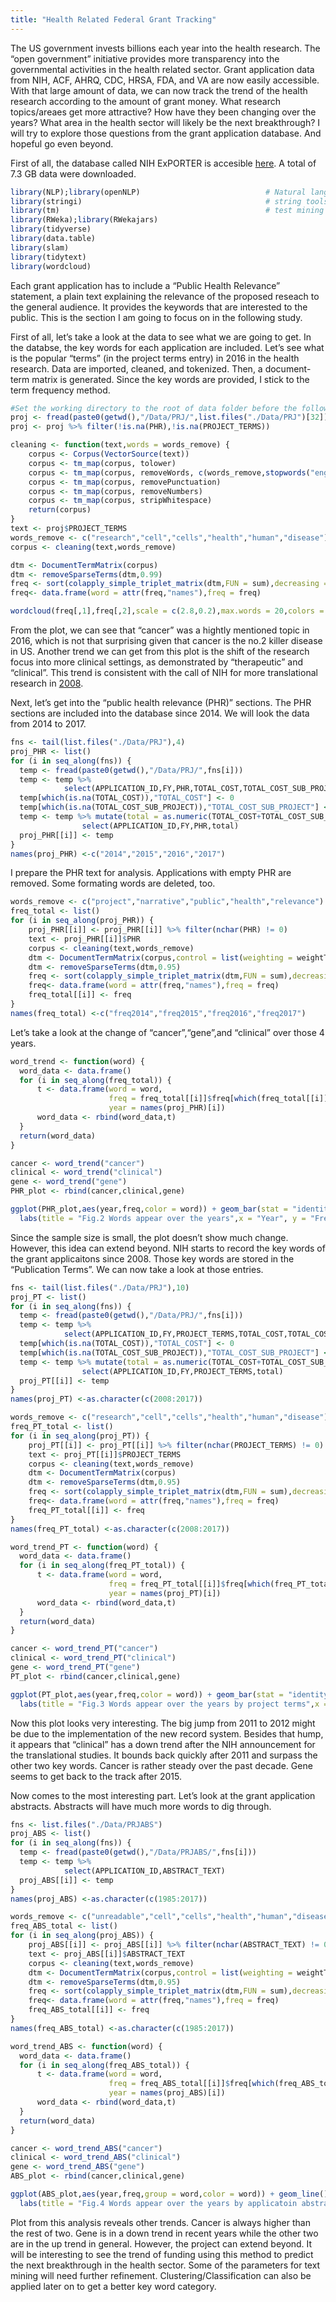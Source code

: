 ```yaml
---
title: "Health Related Federal Grant Tracking"
---
```


The US government invests billions each year into the health research. The "open government" initiative provides more transparency into the governmental activities in the health related sector. Grant application data from NIH, ACF, AHRQ, CDC, HRSA, FDA, and VA are now easily accessible. With that large amount of data, we can now track the trend of the health research according to the amount of grant money. What research topics/areaes get more attractive? How have they been changing over the years? What area in the health sector will likely be the next breakthrough? I will try to explore those questions from the grant application database. And hopeful go even beyond.

First of all, the database called NIH ExPORTER is accesible [here](https://exporter.nih.gov/ExPORTER_Catalog.aspx). A total of 7.3 GB data were downloaded. 

```r
library(NLP);library(openNLP)                            # Natural language processing
library(stringi)                                         # string tools
library(tm)                                              # test mining
library(RWeka);library(RWekajars)
library(tidyverse)
library(data.table)
library(slam)
library(tidytext)
library(wordcloud)
```

Each grant application has to include a "Public Health Relevance" statement, a plain text explaining the relevance of the proposed reseach to the general audience. It provides the keywords that are interested to the public. This is the section I am going to focus on in the following study.

First of all, let's take a look at the data to see what we are going to get. In the databse, the key words for each application are included. Let's see what is the popular "terms" (in the project terms entry) in 2016 in the health research. Data are imported, cleaned, and tokenized. Then, a document-term matrix is generated. Since the key words are provided, I stick to the term frequency method. 
```r
#Set the working directory to the root of data folder before the following code
proj <- fread(paste0(getwd(),"/Data/PRJ/",list.files("./Data/PRJ")[32]))
proj <- proj %>% filter(!is.na(PHR),!is.na(PROJECT_TERMS))
```
```r
cleaning <- function(text,words = words_remove) {
    corpus <- Corpus(VectorSource(text))
    corpus <- tm_map(corpus, tolower)
    corpus <- tm_map(corpus, removeWords, c(words_remove,stopwords("english")))
    corpus <- tm_map(corpus, removePunctuation)
    corpus <- tm_map(corpus, removeNumbers)
    corpus <- tm_map(corpus, stripWhitespace)
    return(corpus)
}
text <- proj$PROJECT_TERMS
words_remove <- c("research","cell","cells","health","human","disease")
corpus <- cleaning(text,words_remove)
```
```r
dtm <- DocumentTermMatrix(corpus)
dtm <- removeSparseTerms(dtm,0.99)
freq <- sort(colapply_simple_triplet_matrix(dtm,FUN = sum),decreasing = TRUE)
freq<- data.frame(word = attr(freq,"names"),freq = freq)
```
```r
wordcloud(freq[,1],freq[,2],scale = c(2.8,0.2),max.words = 20,colors = brewer.pal(3,"Dark2"),use.r.layout = TRUE)
```


From the plot, we can see that "cancer" was a hightly mentioned topic in 2016, which is not that surprising given that cancer is the no.2 killer disease in US. Another trend we can get from this plot is the shift of the research focus into more clinical settings, as demonstrated by "therapeutic" and "clinical". This trend is consistent with the call of NIH for more translational research in [2008](https://www.nih.gov/news-events/news-releases/nih-expands-national-consortium-dedicated-transforming-clinical-translational-research).

Next, let's get into the "public health relevance (PHR)" sections. The PHR sections are included into the database since 2014. We will look the data from 2014 to 2017.
```r
fns <- tail(list.files("./Data/PRJ"),4)
proj_PHR <- list()
for (i in seq_along(fns)) {
  temp <- fread(paste0(getwd(),"/Data/PRJ/",fns[i]))
  temp <- temp %>% 
            select(APPLICATION_ID,FY,PHR,TOTAL_COST,TOTAL_COST_SUB_PROJECT)
  temp[which(is.na(TOTAL_COST)),"TOTAL_COST"] <- 0
  temp[which(is.na(TOTAL_COST_SUB_PROJECT)),"TOTAL_COST_SUB_PROJECT"] <- 0
  temp <- temp %>% mutate(total = as.numeric(TOTAL_COST+TOTAL_COST_SUB_PROJECT)) %>%
                select(APPLICATION_ID,FY,PHR,total)
  proj_PHR[[i]] <- temp
}
names(proj_PHR) <-c("2014","2015","2016","2017")
```

I prepare the PHR text for analysis. Applications with empty PHR are removed. Some formating words are deleted, too.
```r
words_remove <- c("project","narrative","public","health","relevance")
freq_total <- list()
for (i in seq_along(proj_PHR)) {
    proj_PHR[[i]] <- proj_PHR[[i]] %>% filter(nchar(PHR) != 0)
    text <- proj_PHR[[i]]$PHR
    corpus <- cleaning(text,words_remove)
    dtm <- DocumentTermMatrix(corpus,control = list(weighting = weightTfIdf))
    dtm <- removeSparseTerms(dtm,0.95)
    freq <- sort(colapply_simple_triplet_matrix(dtm,FUN = sum),decreasing = TRUE)
    freq<- data.frame(word = attr(freq,"names"),freq = freq)
    freq_total[[i]] <- freq
}
names(freq_total) <-c("freq2014","freq2015","freq2016","freq2017")
```

Let's take a look at the change of "cancer","gene",and "clinical" over those 4 years. 
```r
word_trend <- function(word) {
  word_data <- data.frame()  
  for (i in seq_along(freq_total)) {
      t <- data.frame(word = word, 
                      freq = freq_total[[i]]$freq[which(freq_total[[i]]$word == word)],
                      year = names(proj_PHR)[i])
      word_data <- rbind(word_data,t)
  }
  return(word_data)
}

cancer <- word_trend("cancer")
clinical <- word_trend("clinical")
gene <- word_trend("gene")
PHR_plot <- rbind(cancer,clinical,gene)
```
```r
ggplot(PHR_plot,aes(year,freq,color = word)) + geom_bar(stat = "identity",position = "dodge",aes(fill = word))+ 
  labs(title = "Fig.2 Words appear over the years",x = "Year", y = "Frequency")
```


Since the sample size is small, the plot doesn't show much change. However, this idea can extend beyond. NIH starts to record the key words of the grant applicaitons since 2008. Those key words are stored in the "Publication Terms". We can now take a look at those entries.
```r
fns <- tail(list.files("./Data/PRJ"),10)
proj_PT <- list()
for (i in seq_along(fns)) {
  temp <- fread(paste0(getwd(),"/Data/PRJ/",fns[i]))
  temp <- temp %>% 
            select(APPLICATION_ID,FY,PROJECT_TERMS,TOTAL_COST,TOTAL_COST_SUB_PROJECT)
  temp[which(is.na(TOTAL_COST)),"TOTAL_COST"] <- 0
  temp[which(is.na(TOTAL_COST_SUB_PROJECT)),"TOTAL_COST_SUB_PROJECT"] <- 0
  temp <- temp %>% mutate(total = as.numeric(TOTAL_COST+TOTAL_COST_SUB_PROJECT)) %>%
                select(APPLICATION_ID,FY,PROJECT_TERMS,total)
  proj_PT[[i]] <- temp
}
names(proj_PT) <-as.character(c(2008:2017))
```
```r
words_remove <- c("research","cell","cells","health","human","disease")
freq_PT_total <- list()
for (i in seq_along(proj_PT)) {
    proj_PT[[i]] <- proj_PT[[i]] %>% filter(nchar(PROJECT_TERMS) != 0)
    text <- proj_PT[[i]]$PROJECT_TERMS
    corpus <- cleaning(text,words_remove)
    dtm <- DocumentTermMatrix(corpus)
    dtm <- removeSparseTerms(dtm,0.95)
    freq <- sort(colapply_simple_triplet_matrix(dtm,FUN = sum),decreasing = TRUE)
    freq<- data.frame(word = attr(freq,"names"),freq = freq)
    freq_PT_total[[i]] <- freq
}
names(freq_PT_total) <-as.character(c(2008:2017))
```
```r
word_trend_PT <- function(word) {
  word_data <- data.frame()  
  for (i in seq_along(freq_PT_total)) {
      t <- data.frame(word = word, 
                      freq = freq_PT_total[[i]]$freq[which(freq_PT_total[[i]]$word == word)],
                      year = names(proj_PT)[i])
      word_data <- rbind(word_data,t)
  }
  return(word_data)
}

cancer <- word_trend_PT("cancer")
clinical <- word_trend_PT("clinical")
gene <- word_trend_PT("gene")
PT_plot <- rbind(cancer,clinical,gene)
```
```r
ggplot(PT_plot,aes(year,freq,color = word)) + geom_bar(stat = "identity",position = "dodge",aes(fill = word))+
  labs(title = "Fig.3 Words appear over the years by project terms",x = "Year", y = "Frequency")
```


Now this plot looks very interesting. The big jump from 2011 to 2012 might be due to the implementation of the new record system. Besides that hump, it appears that "clinical" has a down trend after the NIH announcement for the translational studies. It bounds back quickly after 2011 and surpass the other two key words. Cancer is rather steady over the past decade. Gene seems to get back to the track after 2015.

Now comes to the most interesting part. Let's look at the grant application abstracts. Abstracts will have much more words to dig through. 

```r
fns <- list.files("./Data/PRJABS")
proj_ABS <- list()
for (i in seq_along(fns)) {
  temp <- fread(paste0(getwd(),"/Data/PRJABS/",fns[i]))
  temp <- temp %>% 
            select(APPLICATION_ID,ABSTRACT_TEXT)
  proj_ABS[[i]] <- temp
}
names(proj_ABS) <-as.character(c(1985:2017))
```
```r
words_remove <- c("unreadable","cell","cells","health","human","disease")
freq_ABS_total <- list()
for (i in seq_along(proj_ABS)) {
    proj_ABS[[i]] <- proj_ABS[[i]] %>% filter(nchar(ABSTRACT_TEXT) != 0)
    text <- proj_ABS[[i]]$ABSTRACT_TEXT
    corpus <- cleaning(text,words_remove)
    dtm <- DocumentTermMatrix(corpus,control = list(weighting = weightTfIdf))
    dtm <- removeSparseTerms(dtm,0.95)
    freq <- sort(colapply_simple_triplet_matrix(dtm,FUN = sum),decreasing = TRUE)
    freq<- data.frame(word = attr(freq,"names"),freq = freq)
    freq_ABS_total[[i]] <- freq
}
names(freq_ABS_total) <-as.character(c(1985:2017))
```
```r
word_trend_ABS <- function(word) {
  word_data <- data.frame()  
  for (i in seq_along(freq_ABS_total)) {
      t <- data.frame(word = word, 
                      freq = freq_ABS_total[[i]]$freq[which(freq_ABS_total[[i]]$word == word)],
                      year = names(proj_ABS)[i])
      word_data <- rbind(word_data,t)
  }
  return(word_data)
}

cancer <- word_trend_ABS("cancer")
clinical <- word_trend_ABS("clinical")
gene <- word_trend_ABS("gene")
ABS_plot <- rbind(cancer,clinical,gene)
```
```r
ggplot(ABS_plot,aes(year,freq,group = word,color = word)) + geom_line()+geom_point(aes(shape = word,size = 2))+theme(axis.text.x = element_text(size = 12))+scale_x_discrete(breaks = seq(1985,2017,4))+
  labs(title = "Fig.4 Words appear over the years by applicatoin abstracts",x = "Year", y = "Frequency")
```

Plot from this analysis reveals other trends. Cancer is always higher than the rest of two. Gene is in a down trend in recent years while the other two are in the up trend in general. However, the project can extend beyond. It will be interesting to see the trend of funding using this method to predict the next breakthrough in the health sector. Some of the parameters for text mining will need further refinement. Clustering/Classification can also be applied later on to get a better key word category. 
